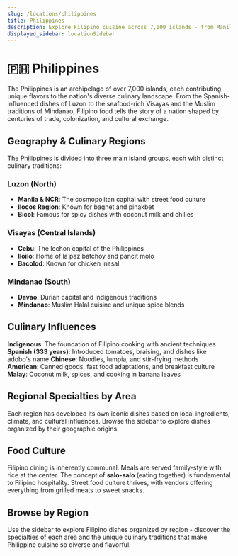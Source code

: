```yaml
---
slug: /locations/philippines
title: Philippines
description: Explore Filipino cuisine across 7,000 islands - from Manila's urban food scene to regional specialties of Luzon, Visayas, and Mindanao
displayed_sidebar: locationSidebar
---
```


# 🇵🇭 Philippines

The Philippines is an archipelago of over 7,000 islands, each contributing unique flavors to the nation's diverse culinary landscape. From the Spanish-influenced dishes of Luzon to the seafood-rich Visayas and the Muslim traditions of Mindanao, Filipino food tells the story of a nation shaped by centuries of trade, colonization, and cultural exchange.

## Geography & Culinary Regions

The Philippines is divided into three main island groups, each with distinct culinary traditions:

### Luzon (North)
- **Manila & NCR**: The cosmopolitan capital with street food culture
- **Ilocos Region**: Known for bagnet and pinakbet
- **Bicol**: Famous for spicy dishes with coconut milk and chilies

### Visayas (Central Islands)
- **Cebu**: The lechon capital of the Philippines
- **Iloilo**: Home of la paz batchoy and pancit molo
- **Bacolod**: Known for chicken inasal

### Mindanao (South)
- **Davao**: Durian capital and indigenous traditions
- **Mindanao**: Muslim Halal cuisine and unique spice blends

## Culinary Influences

**Indigenous**: The foundation of Filipino cooking with ancient techniques
**Spanish (333 years)**: Introduced tomatoes, braising, and dishes like adobo's name
**Chinese**: Noodles, lumpia, and stir-frying methods
**American**: Canned goods, fast food adaptations, and breakfast culture
**Malay**: Coconut milk, spices, and cooking in banana leaves

## Regional Specialties by Area

Each region has developed its own iconic dishes based on local ingredients, climate, and cultural influences. Browse the sidebar to explore dishes organized by their geographic origins.

## Food Culture

Filipino dining is inherently communal. Meals are served family-style with rice at the center. The concept of **salo-salo** (eating together) is fundamental to Filipino hospitality. Street food culture thrives, with vendors offering everything from grilled meats to sweet snacks.

## Browse by Region

Use the sidebar to explore Filipino dishes organized by region - discover the specialties of each area and the unique culinary traditions that make Philippine cuisine so diverse and flavorful.
